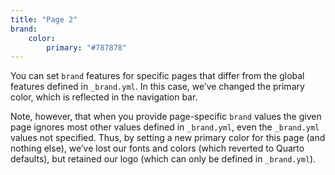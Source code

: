 ```yaml
---
title: "Page 2"
brand:
    color:
        primary: "#787878"
---
```


You can set `brand` features for specific pages that differ from the global features defined in `_brand.yml`. In this case, we've changed the primary color, which is reflected in the navigation bar.

Note, however, that when you provide page-specific `brand` values the given page ignores most other values defined in `_brand.yml`, even the `_brand.yml` values not specified. Thus, by setting a new primary color for this page (and nothing else), we've lost our fonts and colors (which reverted to Quarto defaults), but retained our logo (which can only be defined in `_brand.yml`).